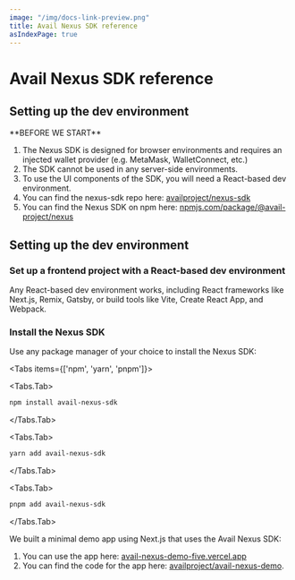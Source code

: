 ```yaml
---
image: "/img/docs-link-preview.png"
title: Avail Nexus SDK reference
asIndexPage: true
---
```



# Avail Nexus SDK reference

## Setting up the dev environment

<Callout type="info">
**BEFORE WE START**

1. The Nexus SDK is designed for browser environments and requires an injected wallet provider (e.g. MetaMask, WalletConnect, etc.)
2. The SDK cannot be used in any server-side environments.
3. To use the UI components of the SDK, you will need a React-based dev environment.
4. You can find the nexus-sdk repo here: [availproject/nexus-sdk](https://github.com/availproject/nexus-sdk)
5. You can find the Nexus SDK on npm here: [npmjs.com/package/@avail-project/nexus](https://www.npmjs.com/package/@avail-project/nexus)
</Callout>

## Setting up the dev environment

<Steps>

### Set up a frontend project with a React-based dev environment

Any React-based dev environment works, including React frameworks like Next.js, Remix, Gatsby, or build tools like Vite, Create React App, and Webpack.

### Install the Nexus SDK

Use any package manager of your choice to install the Nexus SDK:

<Tabs items={['npm', 'yarn', 'pnpm']}>

<Tabs.Tab>
```bash filename="Terminal"
npm install avail-nexus-sdk
```
</Tabs.Tab>


<Tabs.Tab>
```bash filename="Terminal"
yarn add avail-nexus-sdk
```
</Tabs.Tab>


<Tabs.Tab>
```bash  filename="Terminal"
pnpm add avail-nexus-sdk
```
</Tabs.Tab>

</Tabs>

<Callout type="info">
We built a minimal demo app using Next.js that uses the Avail Nexus SDK:

1. You can use the app here: [avail-nexus-demo-five.vercel.app](https://avail-nexus-demo-five.vercel.app/)
2. You can find the code for the app here: [availproject/avail-nexus-demo](https://github.com/availproject/avail-nexus-demo).
</Callout>

</Steps>


